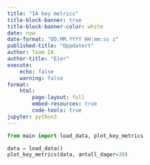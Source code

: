 ```yaml
---
title: "IA key metrics"
title-block-banner: true
title-block-banner-color: white
date: now
date-format: "DD.MM.YYYY HH:mm:ss z"
published-title: "Oppdatert"
author: Team IA
author-title: "Eier"
execute:
    echo: false
    warning: false
format:
    html:
        page-layout: full
        embed-resources: true
        code-tools: true
jupyter: python3
---
```


```python
from main import load_data, plot_key_metrics

data = load_data()
plot_key_metrics(data, antall_dager=30)
```
